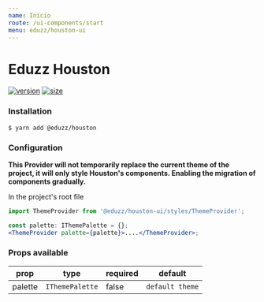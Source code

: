 ```yaml
---
name: Início
route: /ui-components/start
menu: eduzz/houston-ui
---
```


# Eduzz Houston

[![version](https://img.shields.io/npm/v/@eduzz/@eduzz/houston-ui)](https://www.npmjs.com/package/@eduzz/houston-ui)
[![size](https://img.shields.io/bundlephobia/min/@eduzz/houston-ui)](https://www.npmjs.com/package/@eduzz/houston-ui)

### Installation

```
$ yarn add @eduzz/houston
```

### Configuration

**This Provider will not temporarily replace the current theme of the project, it will only style Houston's components. Enabling the migration of components gradually.**

In the project's root file

```js
import ThemeProvider from '@eduzz/houston-ui/styles/ThemeProvider';
```

```jsx
const palette: IThemePalette = {};
<ThemeProvider palette={palette}>....</ThemeProvider>;
```

### Props available

| prop    | type            | required | default         |
| ------- | --------------- | -------- | --------------- |
| palette | `IThemePalette` | false    | `default theme` |
